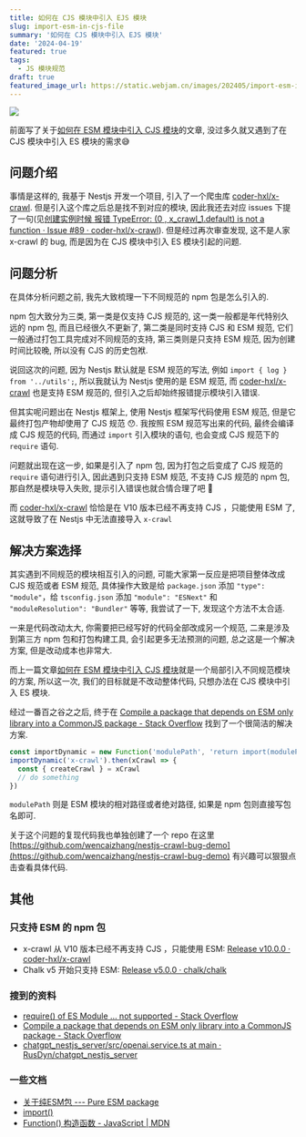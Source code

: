 ```yaml
---
title: 如何在 CJS 模块中引入 EJS 模块
slug: import-esm-in-cjs-file
summary: '如何在 CJS 模块中引入 EJS 模块'
date: '2024-04-19'
featured: true
tags:
  - JS 模块规范
draft: true
featured_image_url: https://static.webjam.cn/images/202405/import-esm-in-cjs-file.webp
---
```


![](https://static.webjam.cn/images/202405/import-esm-in-cjs-file.webp)


前面写了关于[如何在 ESM 模块中引入 CJS 模块](./import-cjs-in-esm-file)的文章, 没过多久就又遇到了在 CJS 模块中引入 ES 模块的需求😅


## 问题介绍

事情是这样的, 我基于 Nestjs 开发一个项目, 引入了一个爬虫库 [coder-hxl/x-crawl](https://github.com/coder-hxl/x-crawl). 但是引入这个库之后总是找不到对应的模块, 因此我还去对应 issues 下提了一句(见[创建实例时候 报错 TypeError: (0 , x_crawl_1.default) is not a function · Issue #89 · coder-hxl/x-crawl](https://github.com/coder-hxl/x-crawl/issues/89)). 但是经过再次审查发现, 这不是人家 x-crawl 的 bug, 而是因为在 CJS 模块中引入 ES 模块引起的问题.

## 问题分析

在具体分析问题之前, 我先大致梳理一下不同规范的 npm 包是怎么引入的.

npm 包大致分为三类, 第一类是仅支持 CJS 规范的, 这一类一般都是年代特别久远的 npm 包, 而且已经很久不更新了, 第二类是同时支持 CJS 和 ESM 规范, 它们一般通过打包工具完成对不同规范的支持, 第三类则是只支持 ESM 规范, 因为创建时间比较晚, 所以没有 CJS 的历史包袱.


说回这次的问题, 因为 Nestjs 默认就是 ESM 规范的写法, 例如 `import { log } from '../utils';`, 所以我就认为 Nestjs 使用的是 ESM 规范, 而  [coder-hxl/x-crawl](https://github.com/coder-hxl/x-crawl) 也是支持 ESM 规范的, 但引入之后却始终报错提示模块引入错误.

但其实呢问题出在 Nestjs 框架上, 使用 Nestjs 框架写代码使用 ESM 规范, 但是它最终打包产物却使用了 CJS 规范 😯. 我按照 ESM 规范写出来的代码, 最终会编译成 CJS 规范的代码, 而通过 `import` 引入模块的语句, 也会变成 CJS 规范下的 `require` 语句. 

问题就出现在这一步, 如果是引入了 npm 包, 因为打包之后变成了 CJS 规范的 `require` 语句进行引入, 因此遇到只支持 ESM 规范, 不支持 CJS 规范的 npm 包, 那自然是模块导入失败, 提示引入错误也就合情合理了吧 🤔

而 [coder-hxl/x-crawl](https://github.com/coder-hxl/x-crawl) 恰恰是在 V10 版本已经不再支持 CJS ，只能使用 ESM 了, 这就导致了在 Nestjs 中无法直接导入 `x-crawl`

## 解决方案选择

其实遇到不同规范的模块相互引入的问题, 可能大家第一反应是把项目整体改成 CJS 规范或者 ESM 规范, 具体操作大致是给 `package.json` 添加 `"type": "module"`，给 `tsconfig.json` 添加 `"module": "ESNext"` 和 `"moduleResolution": "Bundler"` 等等, 我尝试了一下, 发现这个方法不太合适.

一来是代码改动太大, 你需要把已经写好的代码全部改成另一个规范, 二来是涉及到第三方 npm 包和打包构建工具, 会引起更多无法预测的问题, 总之这是一个解决方案, 但是改动成本也非常大.

而上一篇文章[如何在 ESM 模块中引入 CJS 模块](./import-cjs-in-esm-file)就是一个局部引入不同规范模块的方案, 所以这一次, 我们的目标就是不改动整体代码, 只想办法在 CJS 模块中引入 ES 模块.

经过一番百之谷之之后, 终于在 [Compile a package that depends on ESM only library into a CommonJS package - Stack Overflow](https://stackoverflow.com/questions/70545129/compile-a-package-that-depends-on-esm-only-library-into-a-commonjs-package/75939304#75939304) 找到了一个很简洁的解决方案.

```js
const importDynamic = new Function('modulePath', 'return import(modulePath)');
importDynamic('x-crawl').then(xCrawl => {
  const { createCrawl } = xCrawl
  // do something
})
```

`modulePath` 则是 ESM 模块的相对路径或者绝对路径, 如果是 npm 包则直接写包名即可.

关于这个问题的复现代码我也单独创建了一个 repo 在这里 [https://github.com/wencaizhang/nestjs-crawl-bug-demo](https://github.com/wencaizhang/nestjs-crawl-bug-demo) 有兴趣可以狠狠点击查看具体代码.



## 其他


### 只支持 ESM 的 npm 包

- x-crawl 从 V10 版本已经不再支持 CJS ，只能使用 ESM: [Release v10.0.0 · coder-hxl/x-crawl](https://github.com/coder-hxl/x-crawl/releases/tag/v10.0.0)
- Chalk v5 开始只支持 ESM: [Release v5.0.0 · chalk/chalk](https://github.com/chalk/chalk/releases/tag/v5.0.0)

### 搜到的资料

- [require() of ES Module ... not supported - Stack Overflow](https://stackoverflow.com/questions/70820079/error-err-require-esm-require-of-es-module-not-supported/77966870#77966870)
- [Compile a package that depends on ESM only library into a CommonJS package - Stack Overflow](https://stackoverflow.com/questions/70545129/compile-a-package-that-depends-on-esm-only-library-into-a-commonjs-package/75939304#75939304)
- [chatgpt_nestjs_server/src/openai.service.ts at main · RusDyn/chatgpt_nestjs_server](https://github.com/RusDyn/chatgpt_nestjs_server/blob/main/src/openai.service.ts#L5)

### 一些文档

- [关于纯ESM包 --- Pure ESM package](https://gist.github.com/sindresorhus/a39789f98801d908bbc7ff3ecc99d99c)
- [import()](https://developer.mozilla.org/en-US/docs/Web/JavaScript/Reference/Operators/import)
- [Function() 构造函数 - JavaScript | MDN](https://developer.mozilla.org/zh-CN/docs/Web/JavaScript/Reference/Global_Objects/Function/Function)




